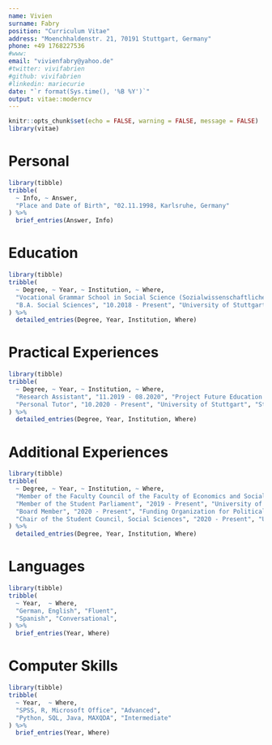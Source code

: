 ```yaml
---
name: Vivien
surname: Fabry
position: "Curriculum Vitae"
address: "Moenchhaldenstr. 21, 70191 Stuttgart, Germany"
phone: +49 1768227536
#www: 
email: "vivienfabry@yahoo.de"
#twitter: vivifabrien
#github: vivifabrien
#linkedin: mariecurie
date: "`r format(Sys.time(), '%B %Y')`"
output: vitae::moderncv
---
```


```r
knitr::opts_chunk$set(echo = FALSE, warning = FALSE, message = FALSE)
library(vitae)
```

# Personal

```r
library(tibble)
tribble(
  ~ Info, ~ Answer,
  "Place and Date of Birth", "02.11.1998, Karlsruhe, Germany"
) %>% 
  brief_entries(Answer, Info)
```

# Education

```r
library(tibble)
tribble(
  ~ Degree, ~ Year, ~ Institution, ~ Where,
  "Vocational Grammar School in Social Science (Sozialwissenschaftliches Berufliches Gymnasium)", "09.2015 - 07.2018", "Elisabeth-Selbert-Schule", "Karlsruhe, Germany",
  "B.A. Social Sciences", "10.2018 - Present", "University of Stuttgart", "Stuttgart, Germany",
) %>% 
  detailed_entries(Degree, Year, Institution, Where)
```

# Practical Experiences

```r
library(tibble)
tribble(
  ~ Degree, ~ Year, ~ Institution, ~ Where,
  "Research Assistant", "11.2019 - 08.2020", "Project Future Education Midwifery, Baden-Wuerttemberg Cooperative State University Stuttgart", "Stuttgart, Germany",
  "Personal Tutor", "10.2020 - Present", "University of Stuttgart", "Stuttgart, Germany",
) %>% 
  detailed_entries(Degree, Year, Institution, Where)
```


# Additional Experiences

```r
library(tibble)
tribble(
  ~ Degree, ~ Year, ~ Institution, ~ Where,
  "Member of the Faculty Council of the Faculty of Economics and Social Sciences", "2019 - Present", "University of Stuttgart", "Stuttgart, Germany",
  "Member of the Student Parliament", "2019 - Present", "University of Stuttgart", "Stuttgart, Germany",
  "Board Member", "2020 - Present", "Funding Organization for Political and Social Sciences, FOEPS e.V", "Stuttgart, Germany",
  "Chair of the Student Council, Social Sciences", "2020 - Present", "University of Stuttgart", "Stuttgart, Germany",
) %>% 
  detailed_entries(Degree, Year, Institution, Where)
```

\newpage

# Languages

```r
library(tibble)
tribble(
  ~ Year,  ~ Where, 
  "German, English", "Fluent", 
  "Spanish", "Conversational",
) %>% 
  brief_entries(Year, Where)
```

# Computer Skills
```r
library(tibble)
tribble(
  ~ Year,  ~ Where, 
  "SPSS, R, Microsoft Office", "Advanced",
  "Python, SQL, Java, MAXQDA", "Intermediate"
) %>% 
  brief_entries(Year, Where)
```